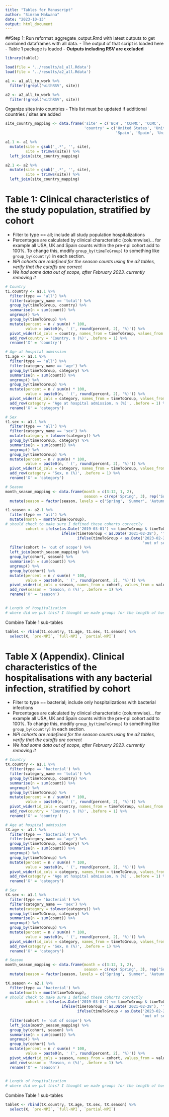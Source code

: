```yaml
---
title: "Tables for Manuscript"
author: "Simran Makwana"
date: "2023-10-13"
output: html_document
---
```


##Step 1: Run reformat_aggregate_output.Rmd with latest outputs to get combined dataframes with all data.
- The output of that script is loaded here
- Table 1 package is loaded
- **Outputs including RSV are excluded**

```r
library(table1)

load(file = '../results/a1_all.Rdata')
load(file = '../results/a2_all.Rdata')

a1 <- a1_all_to_work %>% 
  filter(!grepl('withRSV', site))

a2 <- a2_all_to_work %>% 
  filter(!grepl('withRSV', site))
```

Organize sites into countries
- This list must be updated if additional countries / sites are added
```r
site_country_mapping <- data.frame('site' = c('BCH', 'CCHMC', 'CCMC', 'GOSH', 'H12O', 'HCUV', 'MICHIGAN', 'UPitt'),
                                   'country' = c('United States', 'United States', 'United States', 'United Kingdom', 
                                                 'Spain', 'Spain', 'United States', 'United States'))

a1.1 <- a1 %>%
  mutate(site = gsub('_.*', '', site), 
         site = trimws(site)) %>%
  left_join(site_country_mapping)

a2.1 <- a2 %>%
  mutate(site = gsub('_.*', '', site),
         site = trimws(site)) %>%
  left_join(site_country_mapping)

```

# Table 1:  Clinical characteristics of the study population, stratified by cohort  
- Filter to type == all; include all study population hospitalizations
- Percentages are calculated by clinical characteristic (columnwise)... for example all USA, UK and Spain counts within the pre-npi cohort add to 100%. To change this, modify `group_by(timeToGroup)` to something like `group_by(country)` in each section.
- *NPI cohorts are redefined for the season counts using the a2 tables, verify that the cutoffs are correct*
- *We had some data out of scope, after February 2023. currently removing it*
```r

# Country
t1.country <- a1.1 %>%
  filter(type == 'all') %>%
  filter(category_name == 'total') %>%
  group_by(timeToGroup, country) %>%
  summarise(n = sum(count)) %>%
  ungroup() %>%
  group_by(timeToGroup) %>%
  mutate(percent = n / sum(n) * 100,
         value = paste0(n, ' (', round(percent, 2), '%)')) %>%
  pivot_wider(id_cols = country, names_from = timeToGroup, values_from = value) %>%
  add_row(country = 'Country, n (%)', .before = 1) %>%
  rename('X' = 'country')

# Age at hospital admission
t1.age <- a1.1 %>%
  filter(type == 'all') %>%
  filter(category_name == 'age') %>%
  group_by(timeToGroup, category) %>%
  summarise(n = sum(count)) %>%
  ungroup() %>%
  group_by(timeToGroup) %>%
  mutate(percent = n / sum(n) * 100,
         value = paste0(n, ' (', round(percent, 2), '%)')) %>%
  pivot_wider(id_cols = category, names_from = timeToGroup, values_from = value) %>%
  add_row(category = 'Age at hospital admission, n (%)', .before = 1) %>%
  rename('X' = 'category')

# Sex
t1.sex <- a1.1 %>%
  filter(type == 'all') %>%
  filter(category_name == 'sex') %>%
  mutate(category = tolower(category)) %>%
  group_by(timeToGroup, category) %>%
  summarise(n = sum(count)) %>%
  ungroup() %>%
  group_by(timeToGroup) %>%
  mutate(percent = n / sum(n) * 100,
         value = paste0(n, ' (', round(percent, 2), '%)')) %>%
  pivot_wider(id_cols = category, names_from = timeToGroup, values_from = value) %>%
  add_row(category = 'Sex, n (%)', .before = 1) %>%
  rename('X' = 'category')

# Season
month_season_mapping <- data.frame(month = c(3:12, 1, 2),
                                   season = c(rep('Spring', 3), rep('Summer', 3), rep('Autumn', 3), rep('Winter', 3))) %>%
  mutate(season = factor(season, levels = c('Spring', 'Summer', 'Autumn', 'Winter')))

t1.season <- a2.1 %>% 
  filter(type == 'all') %>%
  mutate(month = month(timeToGroup),
# should check to make sure I defined these cohorts correctly
         cohort = ifelse(as.Date('2019-03-01') <= timeToGroup & timeToGroup < as.Date('2020-02-28'), 'pre-NPI',
                         ifelse(timeToGroup < as.Date('2021-02-28'), 'full-NPI', 
                                ifelse(timeToGroup < as.Date('2023-02-28'), 'partial-NPI',
                                                             'out of scope')))) %>%
  filter(cohort != 'out of scope') %>%
  left_join(month_season_mapping) %>%
  group_by(cohort, season) %>%
  summarise(n = sum(count)) %>%
  ungroup() %>%
  group_by(cohort) %>%
  mutate(percent = n / sum(n) * 100,
         value = paste0(n, ' (', round(percent, 2), '%)')) %>%
  pivot_wider(id_cols = season, names_from = cohort, values_from = value) %>%
  add_row(season = 'Season, n (%)', .before = 1) %>%
  rename('X' = 'season')
  

# Length of hospitalization
# where did we put this? I thought we made groups for the length of hospitalization?
```

Combine Table 1 sub-tables
```r
table1 <- rbind(t1.country, t1.age, t1.sex, t1.season) %>%
  select(X, `pre-NPI`, `full-NPI`, `partial-NPI`)

```


# Table X (Appendix). Clinical characteristics of the hospitalisations with any bacterial infection, stratified by cohort  
- Filter to type == bacterial; include only hospitalizations with bacterial infections
- Percentages are calculated by clinical characteristic (columnwise)... for example all USA, UK and Spain counts within the pre-npi cohort add to 100%. To change this, modify `group_by(timeToGroup)` to something like `group_by(country)` in each section.
- *NPI cohorts are redefined for the season counts using the a2 tables, verify that the cutoffs are correct*
- *We had some data out of scope, after February 2023. currently removing it*
```r

# Country
tX.country <- a1.1 %>%
  filter(type == 'bacterial') %>%
  filter(category_name == 'total') %>%
  group_by(timeToGroup, country) %>%
  summarise(n = sum(count)) %>%
  ungroup() %>%
  group_by(timeToGroup) %>%
  mutate(percent = n / sum(n) * 100,
         value = paste0(n, ' (', round(percent, 2), '%)')) %>%
  pivot_wider(id_cols = country, names_from = timeToGroup, values_from = value) %>%
  add_row(country = 'Country, n (%)', .before = 1) %>%
  rename('X' = 'country')

# Age at hospital admission
tX.age <- a1.1 %>%
  filter(type == 'bacterial') %>%
  filter(category_name == 'age') %>%
  group_by(timeToGroup, category) %>%
  summarise(n = sum(count)) %>%
  ungroup() %>%
  group_by(timeToGroup) %>%
  mutate(percent = n / sum(n) * 100,
         value = paste0(n, ' (', round(percent, 2), '%)')) %>%
  pivot_wider(id_cols = category, names_from = timeToGroup, values_from = value) %>%
  add_row(category = 'Age at hospital admission, n (%)', .before = 1) %>%
  rename('X' = 'category')

# Sex
tX.sex <- a1.1 %>%
  filter(type == 'bacterial') %>%
  filter(category_name == 'sex') %>%
  mutate(category = tolower(category)) %>%
  group_by(timeToGroup, category) %>%
  summarise(n = sum(count)) %>%
  ungroup() %>%
  group_by(timeToGroup) %>%
  mutate(percent = n / sum(n) * 100,
         value = paste0(n, ' (', round(percent, 2), '%)')) %>%
  pivot_wider(id_cols = category, names_from = timeToGroup, values_from = value) %>%
  add_row(category = 'Sex, n (%)', .before = 1) %>%
  rename('X' = 'category')

# Season
month_season_mapping <- data.frame(month = c(3:12, 1, 2),
                                   season = c(rep('Spring', 3), rep('Summer', 3), rep('Autumn', 3), rep('Winter', 3))) %>%
  mutate(season = factor(season, levels = c('Spring', 'Summer', 'Autumn', 'Winter')))

tX.season <- a2.1 %>% 
  filter(type == 'bacterial') %>%
  mutate(month = month(timeToGroup),
# should check to make sure I defined these cohorts correctly
         cohort = ifelse(as.Date('2019-03-01') <= timeToGroup & timeToGroup < as.Date('2020-02-28'), 'pre-NPI',
                         ifelse(timeToGroup < as.Date('2021-02-28'), 'full-NPI', 
                                ifelse(timeToGroup < as.Date('2023-02-28'), 'partial-NPI',
                                                             'out of scope')))) %>%
  filter(cohort != 'out of scope') %>%
  left_join(month_season_mapping) %>%
  group_by(cohort, season) %>%
  summarise(n = sum(count)) %>%
  ungroup() %>%
  group_by(cohort) %>%
  mutate(percent = n / sum(n) * 100,
         value = paste0(n, ' (', round(percent, 2), '%)')) %>%
  pivot_wider(id_cols = season, names_from = cohort, values_from = value) %>%
  add_row(season = 'Season, n (%)', .before = 1) %>%
  rename('X' = 'season')
  

# Length of hospitalization
# where did we put this? I thought we made groups for the length of hospitalization?
```

Combine Table 1 sub-tables
```r
tableX <- rbind(tX.country, tX.age, tX.sex, tX.season) %>%
  select(X, `pre-NPI`, `full-NPI`, `partial-NPI`)

```

